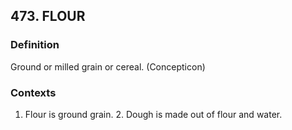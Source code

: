 ## 473. FLOUR
### Definition
Ground or milled grain or cereal. (Concepticon)

### Contexts
1. Flour is ground grain. 2. Dough is made out of flour and water.

